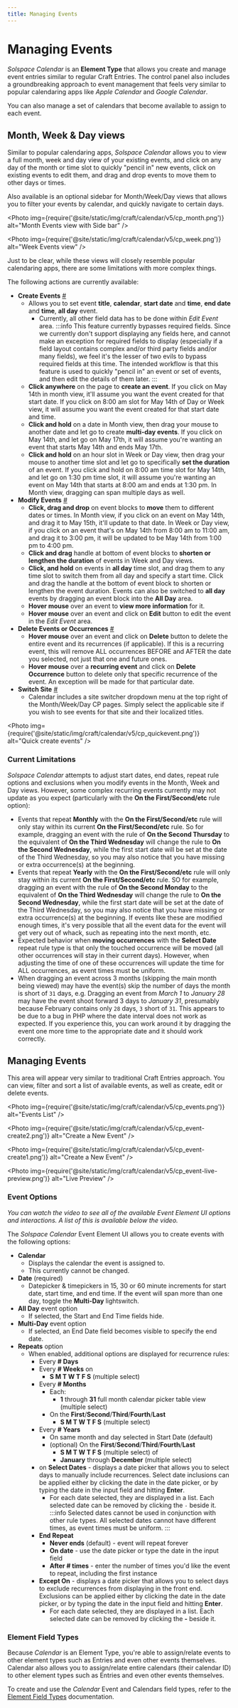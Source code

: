 ```yaml
---
title: Managing Events
---
```




# Managing Events

_Solspace Calendar_ is an **Element Type** that allows you create and manage event entries similar to regular Craft Entries. The control panel also includes a groundbreaking approach to event management that feels very similar to popular calendaring apps like _Apple Calendar_ and _Google Calendar_.

You can also manage a set of calendars that become available to assign to each event.

## Month, Week & Day views

Similar to popular calendaring apps, _Solspace Calendar_ allows you to view a full month, week and day view of your existing events, and click on any day of the month or time slot to quickly "pencil in" new events, click on existing events to edit them, and drag and drop events to move them to other days or times.

Also available is an optional sidebar for Month/Week/Day views that allows you to filter your events by calendar, and quickly navigate to certain days.

<Photo
  img={require('@site/static/img/craft/calendar/v5/cp_month.png')}
  alt="Month Events view with Side bar"
/>

<Photo
  img={require('@site/static/img/craft/calendar/v5/cp_week.png')}
  alt="Week Events view"
/>

Just to be clear, while these views will closely resemble popular calendaring apps, there are some limitations with more complex things.

The following actions are currently available:

- **Create Events** <a href="#create-events" id="create-events" className="docs-anchor">#</a>
  - Allows you to set event **title**, **calendar**, **start date** and **time**, **end date** and **time**, **all day** event.
    - Currently, all other field data has to be done within _Edit Event_ area.
      :::info
      This feature currently bypasses required fields. Since we currently don't support displaying any fields here, and cannot make an exception for required fields to display (especially if a field layout contains complex and/or third party fields and/or many fields), we feel it's the lesser of two evils to bypass required fields at this time. The intended workflow is that this feature is used to quickly "pencil in" an event or set of events, and then edit the details of them later.
      :::
  - **Click anywhere** on the page to **create an event**. If you click on May 14th in month view, it'll assume you want the event created for that start date. If you click on 8:00 am slot for May 14th of Day or Week view, it will assume you want the event created for that start date and time.
  - **Click and hold** on a date in Month view, then drag your mouse to another date and let go to create **multi-day events**. If you click on May 14th, and let go on May 17th, it will assume you're wanting an event that starts May 14th and ends May 17th.
  - **Click and hold** on an hour slot in Week or Day view, then drag your mouse to another time slot and let go to specifically **set the duration** of an event. If you click and hold on 8:00 am time slot for May 14th, and let go on 1:30 pm time slot, it will assume you're wanting an event on May 14th that starts at 8:00 am and ends at 1:30 pm. In Month view, dragging can span multiple days as well.
- **Modify Events** <a href="#modify-events" id="modify-events" className="docs-anchor">#</a>
  - **Click, drag and drop** on event blocks to **move** them to different dates or times. In Month view, if you click on an event on May 14th, and drag it to May 15th, it'll update to that date. In Week or Day view, if you click on an event that's on May 14th from 8:00 am to 11:00 am, and drag it to 3:00 pm, it will be updated to be May 14th from 1:00 pm to 4:00 pm.
  - **Click and drag** handle at bottom of event blocks to **shorten or lengthen the duration** of events in Week and Day views.
  - **Click, and hold** on events in **all day** time slot, and drag them to any time slot to switch them from all day and specify a start time. Click and drag the handle at the bottom of event block to shorten or lengthen the event duration. Events can also be switched to **all day** events by dragging an event block into the **All Day** area.
  - **Hover mouse** over an event to **view more information** for it.
  - **Hover mouse** over an event and click on **Edit** button to edit the event in the _Edit Event_ area.
- **Delete Events or Occurrences** <a href="#delete-events" id="delete-events" className="docs-anchor">#</a>
  - **Hover mouse** over an event and click on **Delete** button to delete the entire event and its recurrences (if applicable). If this is a recurring event, this will remove ALL occurrences BEFORE and AFTER the date you selected, not just that one and future ones.
  - **Hover mouse** over a **recurring event** and click on **Delete Occurrence** button to delete only that specific recurrence of the event. An exception will be made for that particular date.
- **Switch Site** <a href="#switch-site" id="switch-site" className="docs-anchor">#</a>
  - Calendar includes a site switcher dropdown menu at the top right of the Month/Week/Day CP pages. Simply select the applicable site if you wish to see events for that site and their localized titles.

<Photo
  img={require('@site/static/img/craft/calendar/v5/cp_quickevent.png')}
  alt="Quick create events"
/>

### Current Limitations

_Solspace Calendar_ attempts to adjust start dates, end dates, repeat rule options and exclusions when you modify events in the Month, Week and Day views. However, some complex recurring events currently may not update as you expect (particularly with the **On the First/Second/etc** rule option):

- Events that repeat **Monthly** with the **On the First/Second/etc** rule will only stay within its current **On the First/Second/etc** rule. So for example, dragging an event with the rule of **On the Second Thursday** to the equivalent of **On the Third Wednesday** will change the rule to **On the Second Wednesday**, while the first start date will be set at the date of the Third Wednesday, so you may also notice that you have missing or extra occurrence(s) at the beginning.
- Events that repeat **Yearly** with the **On the First/Second/etc** rule will only stay within its current **On the First/Second/etc** rule. SO for example, dragging an event with the rule of **On the Second Monday** to the equivalent of **On the Third Wednesday** will change the rule to **On the Second Wednesday**, while the first start date will be set at the date of the Third Wednesday, so you may also notice that you have missing or extra occurrence(s) at the beginning. If events like these are modified enough times, it's very possible that all the event data for the event will get very out of whack, such as repeating into the next month, etc.
- Expected behavior when **moving occurrences** with the **Select Date** repeat rule type is that only the touched occurrence will be moved (all other occurrences will stay in their current days). However, when adjusting the time of one of these occurrences will update the time for ALL occurrences, as event times must be uniform.
- When dragging an event across 3 months (skipping the main month being viewed) may have the event(s) skip the number of days the month is short of `31` days, e.g. Dragging an event from _March 1_ to _January 28_ may have the event shoot forward 3 days to _January 31_, presumably because February contains only `28` days, `3` short of `31`. This appears to be due to a bug in PHP where the date interval does not work as expected. If you experience this, you can work around it by dragging the event one more time to the appropriate date and it should work correctly.

## Managing Events

This area will appear very similar to traditional Craft Entries approach. You can view, filter and sort a list of available events, as well as create, edit or delete events.

<Photo
  img={require('@site/static/img/craft/calendar/v5/cp_events.png')}
  alt="Events List"
/>

<Photo
  img={require('@site/static/img/craft/calendar/v5/cp_event-create2.png')}
  alt="Create a New Event"
/>

<Photo
  img={require('@site/static/img/craft/calendar/v5/cp_event-create1.png')}
  alt="Create a New Event"
/>

<Photo
  img={require('@site/static/img/craft/calendar/v5/cp_event-live-preview.png')}
  alt="Live Preview"
/>

### Event Options

<Player
  url="https://player.vimeo.com/video/167296348"
  muted
  loop
  playing
  width="100%"
  height="100%"
/>
<i>
  You can watch the video to see all of the available Event Element UI options
  and interactions. A list of this is available below the video.
</i>

The _Solspace Calendar_ Event Element UI allows you to create events with the following options:

- **Calendar**
  - Displays the calendar the event is assigned to.
  - This currently cannot be changed.
- **Date** (required)
  - Datepicker & timepickers in 15, 30 or 60 minute increments for start date, start time, and end time. If the event will span more than one day, toggle the **Multi-Day** lightswitch.
- **All Day** event option
  - If selected, the Start and End Time fields hide.
- **Multi-Day** event option
  - If selected, an End Date field becomes visible to specify the end date.
- **Repeats** option
  - When enabled, additional options are displayed for recurrence rules:
    - Every **# Days**
    - Every **# Weeks** on
      - **S M T W T F S** (multiple select)
    - Every **# Months**
      - Each:
        - **1** through **31** full month calendar picker table view (multiple select)
      - On the **First**/**Second**/**Third**/**Fourth**/**Last**
        - **S M T W T F S** (multiple select)
    - Every **# Years**
      - On same month and day selected in Start Date (default)
      - (optional) On the **First**/**Second**/**Third**/**Fourth**/**Last**
        - **S M T W T F S** (multiple select) of
        - **January** through **December** (multiple select)
    - on **Select Dates** - displays a date picker that allows you to select days to manually include recurrences. Select date inclusions can be applied either by clicking the date in the date picker, or by typing the date in the input field and hitting **Enter**.
      - For each date selected, they are displayed in a list. Each selected date can be removed by clicking the `-` beside it.
        :::info
        Selected dates cannot be used in conjunction with other rule types. All selected dates cannot have different times, as event times must be uniform.
        :::
    - **End Repeat**
      - **Never ends** (default) - event will repeat forever
      - **On date** - use the date picker or type the date in the input field
      - **After # times** - enter the number of times you'd like the event to repeat, including the first instance
    - **Except On** - displays a date picker that allows you to select days to exclude recurrences from displaying in the front end. Exclusions can be applied either by clicking the date in the date picker, or by typing the date in the input field and hitting **Enter**.
      - For each date selected, they are displayed in a list. Each selected date can be removed by clicking the **-** beside it.

### Element Field Types

Because _Calendar_ is an Element Type, you're able to assign/relate events to other element types such as Entries and even other events themselves. Calendar also allows you to assign/relate entire calendars (their calendar ID) to other element types such as Entries and even other events themselves.

To create and use the _Calendar_ Event and Calendars field types, refer to the [Element Field Types](./fieldtype.mdx) documentation.
